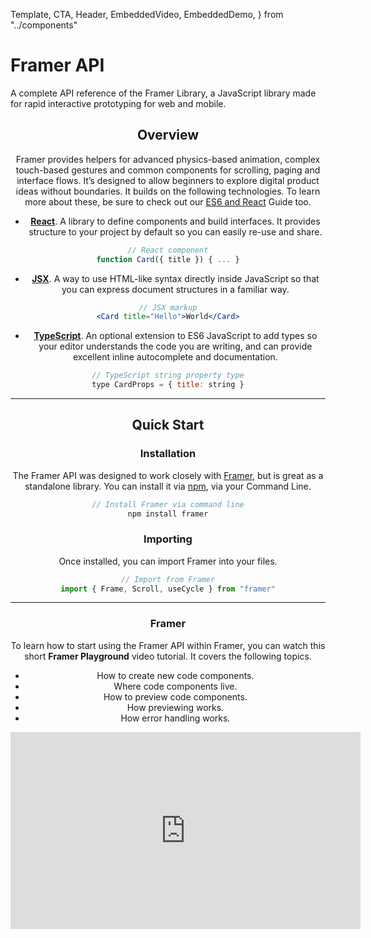 <!-- 👋 Editing this file? Need help? → https://github.com/framer/legacy/docs-docs/blob/master/CONTRIBUTING.md -->

  Template,
  CTA,
  Header,
  EmbeddedVideo,
  EmbeddedDemo,
} from "../components"


<div>

# Framer API

<span className="lead">
  A complete API reference of the Framer Library, a
  JavaScript library made for rapid interactive prototyping
  for web and mobile.
</span>

</div>

<Header />

<div className="followed-by-list">

## Overview

Framer provides helpers for advanced physics-based animation, complex touch-based gestures and common components for scrolling, paging and interface flows. It’s designed to allow beginners to explore digital product ideas without boundaries. It builds on the following technologies. To learn more about these, be sure to check out our <a href="https://bit.ly/framer-react" target="_blank">ES6 and React</a> Guide too.

</div>

<div>

- **[React](https://reactjs.org)**. A library to define
  components and build interfaces. It provides structure to
  your project by default so you can easily re-use and
  share.

</div>

```jsx
// React component
function Card({ title }) { ... }
```

<div>

- **[JSX](https://reactjs.org/docs/introducing-jsx.html)**. A way to use HTML-like syntax directly inside JavaScript so that you can express document structures in a familiar way.

</div>

```jsx
// JSX markup
<Card title="Hello">World</Card>
```

<div>

- **[TypeScript](https://www.typescriptlang.org/)**. An optional extension to ES6 JavaScript to add types so your editor understands the code you are writing, and can provide excellent inline autocomplete and documentation.

</div>

```jsx
// TypeScript string property type
type CardProps = { title: string }
```

---

## Quick Start

### Installation

The Framer API was designed to work closely with [Framer](https://framer.com), but is great as a standalone library. You can install it via [npm](https://www.npmjs.com/), via your Command Line.

```jsx
// Install Framer via command line
npm install framer
```

### Importing

Once installed, you can import Framer into your files.

```jsx
// Import from Framer
import { Frame, Scroll, useCycle } from "framer"
```

---

### Framer

<div>

To learn how to start using the Framer API within Framer, you can watch this short **Framer Playground** video tutorial. It covers the following topics.

- How to create new code components.
- Where code components live.
- How to preview code components.
- How previewing works.
- How error handling works.

<CTA
  name="Discover Framer"
  link="https://www.framer.com/"
/>

</div>

<EmbeddedVideo>
  <iframe
    width="560"
    height="315"
    src="https://www.youtube.com/embed/YSLU5KCiZWE"
    frameBorder="0"
    allow="accelerometer; autoplay; encrypted-media; gyroscope; picture-in-picture"
    allowFullScreen
  />
</EmbeddedVideo>

---

## Basics

### Animate

<div>

Let’s have a look at a simple animation that scales a `Frame` to half the size. Notice how you can mix `Frame` elements with regular HTML, just like you would do within any React component.

<CTA name="Learn More" link="/legacy/docs/examples/#animate" />

</div>

```jsx
export function MyComponent() {
  return <Frame animate={{ scale: 0.5 }} />
}
```

---

### Cycle

A more extensive example would be to toggle the `scale` value on a tap, which uses the `useCycle` hook to cycle through a set of values.

```jsx
// Cycle scale on tap
export function MyComponent() {
  const [scale, cycle] = useCycle(3, 1)
  return (
    <Frame
      animate={{ scale: scale }}
      onTap={() => cycle()}
    />
  )
}
```

<div>

You can also use `useCycle` to cycle between sets of visual properties.
Here, we’re also rotating the `Frame` on every tap, next to scaling it.

<CTA name="Learn More" link="/legacy/docs/examples/#cycle" />

</div>

```jsx
// Cycle multiple properties on tap
export function MyComponent() {
  const [twist, cycle] = useCycle(
    { scale: 0.5, rotate: 0 },
    { scale: 1, rotate: 90 }
  )

  return <Frame animate={twist} onTap={() => cycle()} />
}
```

---

### Dragging

<div>

You can easily make any `Frame` draggable by using the `drag` property.
To constrain dragging to a vertical or horizontal axis, you can include an optional `"x"` or `"y"` value.

<CTA name="Learn More" link="/legacy/docs/examples/#dragging" />

</div>

```jsx
// Drag Frame in any direction
export function MyComponent() {
  return <Frame drag />
}
```

---

### Scrolling

<div>

For scrolling, you can wrap any content inside a `Scroll` component, which exceeds the size of the component either vertically or horizontally.

<CTA name="Learn More" link="/legacy/docs/examples/#scrolling" />

</div>

```jsx
// Scroll two Frames
export function MyComponent() {
  return (
    <Scroll>
      <Frame />
      <Frame />
    </Scroll>
  )
}
```
